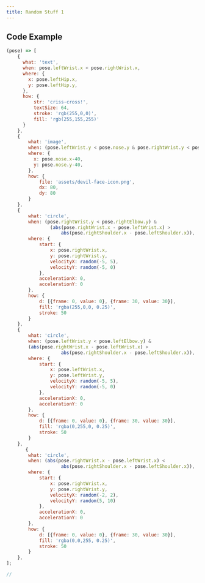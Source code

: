 ```yaml
---
title: Random Stuff 1
---
```



## Code Example

```js
(pose) => [
    {
      what: 'text',
      when: pose.leftWrist.x < pose.rightWrist.x,
      where: {
        x: pose.leftHip.x,
        y: pose.leftHip.y,
      },
      how: {
          str: 'criss-cross!',
          textSize: 64,
          stroke: 'rgb(255,0,0)',
          fill: 'rgb(255,155,255)'
      }
    },
    {
        what: 'image',
        when: (pose.leftWrist.y < pose.nose.y & pose.rightWrist.y < pose.nose.y),
        where: {
          x: pose.nose.x-40,
          y: pose.nose.y-40,
        },
        how: {
            file: 'assets/devil-face-icon.png',
            dx: 80,
            dy: 80
        }
    },
    {
        what: 'circle',
        when: (pose.rightWrist.y < pose.rightElbow.y) &
                (abs(pose.rightWrist.x - pose.leftWrist.x) >
                    abs(pose.rightShoulder.x - pose.leftShoulder.x)),
        where: {
            start: {
                x: pose.rightWrist.x,
                y: pose.rightWrist.y,
                velocityX: random(-5, 5),
                velocityY: random(-5, 0)
            },
            accelerationX: 0,
            accelerationY: 0
        },
        how: {
            d: [{frame: 0, value: 0}, {frame: 30, value: 30}],
            fill: 'rgba(255,0,0, 0.25)',
            stroke: 50
        }
    },
    {
        what: 'circle',
        when: (pose.leftWrist.y < pose.leftElbow.y) &
        (abs(pose.rightWrist.x - pose.leftWrist.x) >
                    abs(pose.rightShoulder.x - pose.leftShoulder.x)),
        where: {
            start: {
                x: pose.leftWrist.x,
                y: pose.leftWrist.y,
                velocityX: random(-5, 5),
                velocityY: random(-5, 0)
            },
            accelerationX: 0,
            accelerationY: 0
        },
        how: {
            d: [{frame: 0, value: 0}, {frame: 30, value: 30}],
            fill: 'rgba(0,255,0, 0.25)',
            stroke: 50
        }
    },
       {
        what: 'circle',
        when: (abs(pose.rightWrist.x - pose.leftWrist.x) <
                    abs(pose.rightShoulder.x - pose.leftShoulder.x)),
        where: {
            start: {
                x: pose.rightWrist.x,
                y: pose.rightWrist.y,
                velocityX: random(-2, 2),
                velocityY: random(5, 10)
            },
            accelerationX: 0,
            accelerationY: 0
        },
        how: {
            d: [{frame: 0, value: 0}, {frame: 30, value: 30}],
            fill: 'rgba(0,0,255, 0.25)',
            stroke: 50
        }
    },
];

//

```
